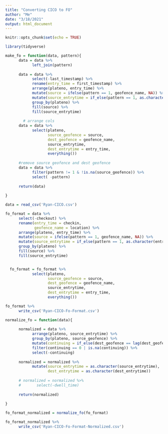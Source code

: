 ```yaml
---
title: "Converting CICO to FO"
author: "Me"
date: "3/18/2021"
output: html_document
---
```


```r
knitr::opts_chunk$set(echo = TRUE)
```

```r
library(tidyverse)
```

```r
make_fo = function(data, pattern){
      data = data %>%
            left_join(pattern)
      
      data = data %>%
            select(-last_timestamp) %>%
            rename(entry_time = first_timestamp) %>%
            arrange(plateno, entry_time) %>%
            mutate(source = ifelse(pattern == 1, geofence_name, NA)) %>%
            mutate(source_entrytime = if_else(pattern == 1, as.character(entry_time), NA_character_)) %>%
            group_by(plateno) %>%
            fill(source) %>%
            fill(source_entrytime)
      
        # arrange cols
      data = data %>%
            select(plateno,
                   source_geofence = source,
                   dest_geofence = geofence_name,
                   source_entrytime,
                   dest_entrytime = entry_time,
                   everything())
      
      #remove source geofence and dest geofence
      data = data %>%
            filter(pattern != 1 & !is.na(source_geofence)) %>%
            select( -pattern)    
      
      return(data)
      
}
```

```r
data = read_csv('Ryan-CICO.csv')

fo_format = data %>%
      select(-checkout) %>%
      rename(entry_time = checkin,
             geofence_name = location) %>%
      arrange(plateno, entry_time) %>%
      mutate(source = ifelse(pattern == 1, geofence_name, NA)) %>%
      mutate(source_entrytime = if_else(pattern == 1, as.character(entry_time), NA_character_)) %>%
      group_by(plateno) %>%
      fill(source) %>%
      fill(source_entrytime)


  fo_format = fo_format %>%
            select(plateno,
                   source_geofence = source,
                   dest_geofence = geofence_name,
                   source_entrytime,
                   dest_entrytime = entry_time,
                   everything())
```

```r
fo_format %>%
      write_csv('Ryan-CICO-Fo-Format.csv')
```

```r
normalize_fo = function(data){
      
      normalized = data %>%
            arrange(plateno, source_entrytime) %>%
            group_by(plateno, source_geofence) %>%
            mutate(continuing = if_else(dest_geofence == lag(dest_geofence), 1, 0)) %>%
            filter(continuing == 0 | is.na(continuing)) %>%
            select(-continuing)
      
      normalized = normalized %>%
            mutate(source_entrytime = as.character(source_entrytime),
                   dest_entrytime = as.character(dest_entrytime))
      
      # normalized = normalized %>%
      #       select(-dwell_time)
      
      return(normalized)
      
}

fo_format_normalized = normalize_fo(fo_format)

fo_format_normalized %>%
      write_csv('Ryan-CICO-Fo-Format-Normalized.csv')
```

